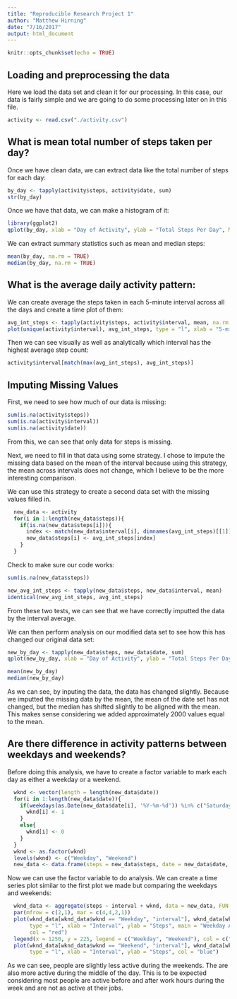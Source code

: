 ```yaml
---
title: "Reproducible Research Project 1"
author: "Matthew Hirning"
date: "7/16/2017"
output: html_document
---
```


```r
knitr::opts_chunk$set(echo = TRUE)
```

## Loading and preprocessing the data

Here we load the data set and clean it for our processing. In this case, our data is fairly simple and we are going to do some processing later on in this file.

```r

activity <- read.csv("./activity.csv")

```

## What is mean total number of steps taken per day?

Once we have clean data, we can extract data like the total number of steps for each day:

```r
by_day <- tapply(activity$steps, activity$date, sum)
str(by_day)
```

Once we have that data, we can make a histogram of it:

```r
library(ggplot2)
qplot(by_day, xlab = "Day of Activity", ylab = "Total Steps Per Day", Main = "Total Steps for Each Day")
```

We can extract summary statistics such as mean and median steps:

```r
mean(by_day, na.rm = TRUE)
median(by_day, na.rm = TRUE)
```

## What is the average daily activity pattern:

We can create average the steps taken in each 5-minute interval across all the days and create a time plot of them:

```r

avg_int_steps <- tapply(activity$steps, activity$interval, mean, na.rm = TRUE)
plot(unique(activity$interval), avg_int_steps, type = "l", xlab = "5-minute Interval", ylab = "Average Steps", main = "Average Steps by Interval")

```

Then we can see visually as well as analytically which interval has the highest average step count:

```r
activity$interval[match(max(avg_int_steps), avg_int_steps)]
```

## Imputing Missing Values

First, we need to see how much of our data is missing:

```r
sum(is.na(activity$steps))
sum(is.na(activity$interval))
sum(is.na(activity$date))
```

From this, we can see that only data for steps is missing.

Next, we need to fill in that data using some strategy. I chose to impute the missing data based on the mean of the interval because using this strategy, the mean across intervals does not change, which I believe to be the more interesting comparison.

We can use this strategy to create a second data set with the missing values filled in.

```r
  new_data <- activity
  for(i in 1:length(new_data$steps)){
    if(is.na(new_data$steps[i])){
      index <- match(new_data$interval[i], dimnames(avg_int_steps)[[1]])
      new_data$steps[i] <- avg_int_steps[index]
    }
  }

```

Check to make sure our code works:

```r

sum(is.na(new_data$steps))

new_avg_int_steps <- tapply(new_data$steps, new_data$interval, mean)
identical(new_avg_int_steps, avg_int_steps)
```

From these two tests, we can see that we have correctly imputted the data by the interval average.

We can then perform analysis on our modified data set to see how this has changed our original data set:

```r
new_by_day <- tapply(new_data$steps, new_data$date, sum)
qplot(new_by_day, xlab = "Day of Activity", ylab = "Total Steps Per Day (w/ imputted data)", Main = "Total Steps for Each Day (w/ imputted data)")
```

```r
mean(new_by_day)
median(new_by_day)
```

As we can see, by inputing the data, the data has changed slightly. Because we imputted the missing data by the mean, the mean of the date set has not changed, but the median has shifted slightly to be aligned with the mean. This makes sense considering we added approximately 2000 values equal to the mean.  

## Are there difference in activity patterns between weekdays and weekends?

Before doing this analysis, we have to create a factor variable to mark each day as either a weekday or a weekend.

```r
  wknd <- vector(length = length(new_data$date))
  for(i in 1:length(new_data$date)){
    if(weekdays(as.Date(new_data$date[i], '%Y-%m-%d')) %in% c("Saturday", "Sunday")){
      wknd[i] <- 1
    }
    else{
      wknd[i] <- 0
    }
  }
  wknd <- as.factor(wknd)
  levels(wknd) <- c("Weekday", "Weekend")
  new_data <- data.frame(steps = new_data$steps, date = new_data$date, interval = new_data$interval, wknd = wknd)
```

Now we can use the factor variable to do analysis. We can create a time series plot similar to the first plot we made but comparing the weekdays and weekends:


```r
  wknd_data <- aggregate(steps ~ interval + wknd, data = new_data, FUN = "mean")
  par(mfrow = c(2,1), mar = c(4,4,2,1))
  plot(wknd_data[wknd_data$wknd == "Weekday", "interval"], wknd_data[wknd_data$wknd == "Weekday", "steps"], 
       type = "l", xlab = "Interval", ylab = "Steps", main = "Weekday Activity vs. Weekend Activity",
       col = "red")
  legend(x = 1250, y = 225, legend = c("Weekday", "Weekend"), col = c("red", "blue"), lwd = 2)
  plot(wknd_data[wknd_data$wknd == "Weekend", "interval"], wknd_data[wknd_data$wknd == "Weekend", "steps"], 
       type = "l", xlab = "Interval", ylab = "Steps", col = "blue")
```


As we can see, people are slightly less active during the weekends. The are also more active during the middle of the day. This is to be expected considering most people are active before and after work hours during the week and are not as active at their jobs.
